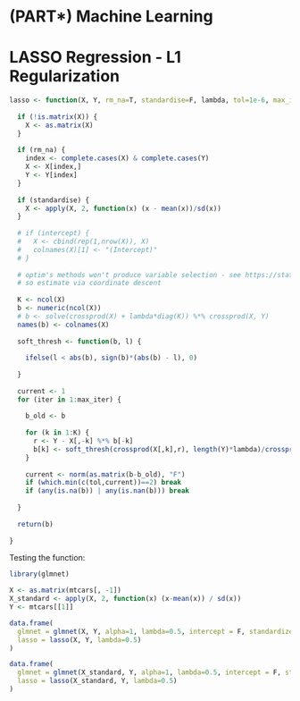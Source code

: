 # (PART\*) Machine Learning {-}

# LASSO Regression - L1 Regularization

<!-- Discussion of the model goes here -->

```r

lasso <- function(X, Y, rm_na=T, standardise=F, lambda, tol=1e-6, max_iter=1e+5) {
  
  if (!is.matrix(X)) {
    X <- as.matrix(X)
  }
  
  if (rm_na) {
    index <- complete.cases(X) & complete.cases(Y)
    X <- X[index,]
    Y <- Y[index]
  }
  
  if (standardise) {
    X <- apply(X, 2, function(x) (x - mean(x))/sd(x))
  }
  
  # if (intercept) {
  #   X <- cbind(rep(1,nrow(X)), X)
  #   colnames(X)[1] <- "(Intercept)"
  # }
  
  # optim's methods won't produce variable selection - see https://stats.stackexchange.com/questions/121209/how-can-i-implement-lasso-in-r-using-optim-function
  # so estimate via coordinate descent
  
  K <- ncol(X)
  b <- numeric(ncol(X))
  # b <- solve(crossprod(X) + lambda*diag(K)) %*% crossprod(X, Y)
  names(b) <- colnames(X)
  
  soft_thresh <- function(b, l) {
    
    ifelse(l < abs(b), sign(b)*(abs(b) - l), 0)
    
  }
  
  current <- 1
  for (iter in 1:max_iter) {
    
    b_old <- b
    
    for (k in 1:K) {
      r <- Y - X[,-k] %*% b[-k]
      b[k] <- soft_thresh(crossprod(X[,k],r), length(Y)*lambda)/crossprod(X[,k]) #length(y) gives consistent results w/ glmnet
    }
    
    current <- norm(as.matrix(b-b_old), "F")
    if (which.min(c(tol,current))==2) break
    if (any(is.na(b)) | any(is.nan(b))) break 
    
  }
  
  return(b)
  
}


```

Testing the function:

```r

library(glmnet)

X <- as.matrix(mtcars[, -1])
X_standard <- apply(X, 2, function(x) (x-mean(x)) / sd(x))
Y <- mtcars[[1]]

data.frame(
  glmnet = glmnet(X, Y, alpha=1, lambda=0.5, intercept = F, standardize=F)$beta[,1],
  lasso = lasso(X, Y, lambda=0.5)
)

data.frame(
  glmnet = glmnet(X_standard, Y, alpha=1, lambda=0.5, intercept = F, standardize=F)$beta[,1],
  lasso = lasso(X_standard, Y, lambda=0.5)
)

```
